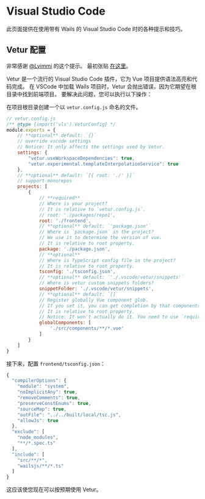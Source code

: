 
# Visual Studio Code

此页面提供在使用带有 Wails 的 Visual Studio Code 时的各种提示和技巧。

## Vetur 配置

非常感谢 [@Lyimmi](https://github.com/Lyimmi) 的这个提示。 最初张贴 [在这里](https://github.com/cllsm/wails-win7/issues/1791#issuecomment-1228158349)。

Vetur 是一个流行的 Visual Studio Code 插件，它为 Vue 项目提供语法高亮和代码完成。 在 VSCode 中加载 Wails 项目时，Vetur 会抛出错误，因为它期望在根目录中找到前端项目。 要解决此问题，您可以执行以下操作：

在项目根目录创建一个以 `vetur.config.js` 命名的文件。

```javascript
// vetur.config.js
/** @type {import('vls').VeturConfig} */
module.exports = {
    // **optional** default: `{}`
    // override vscode settings
    // Notice: It only affects the settings used by Vetur.
    settings: {
        "vetur.useWorkspaceDependencies": true,
        "vetur.experimental.templateInterpolationService": true
    },
    // **optional** default: `[{ root: './' }]`
    // support monorepos
    projects: [
        {
            // **required**
            // Where is your project?
            // It is relative to `vetur.config.js`.
            // root: './packages/repo1',
            root: './frontend',
            // **optional** default: `'package.json'`
            // Where is `package.json` in the project?
            // We use it to determine the version of vue.
            // It is relative to root property.
            package: './package.json',
            // **optional**
            // Where is TypeScript config file in the project?
            // It is relative to root property.
            tsconfig: './tsconfig.json',
            // **optional** default: `'./.vscode/vetur/snippets'`
            // Where is vetur custom snippets folders?
            snippetFolder: './.vscode/vetur/snippets',
            // **optional** default: `[]`
            // Register globally Vue component glob.
            // If you set it, you can get completion by that components.
            // It is relative to root property.
            // Notice: It won't actually do it. You need to use `require.context` or `Vue.component`
            globalComponents: [
                './src/components/**/*.vue'
            ]
        }
    ]
}
```

接下来，配置 `frontend/tsconfig.json`：

```javascript
{
  "compilerOptions": {
    "module": "system",
    "noImplicitAny": true,
    "removeComments": true,
    "preserveConstEnums": true,
    "sourceMap": true,
    "outFile": "../../built/local/tsc.js",
    "allowJs": true
  },
  "exclude": [
    "node_modules",
    "**/*.spec.ts"
  ],
  "include": [
    "src/**/*",
    "wailsjs/**/*.ts"
  ]
}
```
这应该使您现在可以按预期使用 Vetur。
